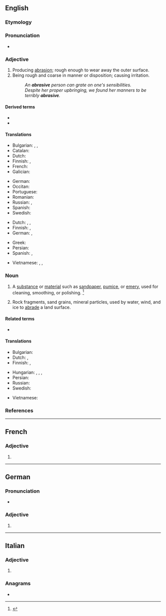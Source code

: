 ==English==

===Etymology===
{{suffix|en|abrase|ive}}

===Pronunciation===
* {{a|US}} {{IPA|en|/əˈbɹeɪ.sɪv/|/əˈbɹeɪ.zɪv/}}

===Adjective===
{{en-adj}}

# Producing [[abrasion]]; rough enough to wear away the outer surface. {{defdate|First attested in 1805.}}
# Being rough and coarse in manner or disposition; causing irritation. {{defdate|First attested in 1925.}}
#: ''An '''abrasive''' person can grate on one's sensibilities.''
#: ''Despite her proper upbringing, we found her manners to be terribly '''abrasive'''.''

====Derived terms====
* {{l|en|abrasively}}
* {{l|en|abrasiveness}}

====Translations====
{{trans-top|producing abrasion; rough}}
* Bulgarian: {{t+|bg|изтъркващ}}, {{t+|bg|изтриващ}}, {{t|bg|абразивен}}
* Catalan: {{t+|ca|abrasiu}}
* Dutch: {{t+|nl|schurend}}
* Finnish: {{t+|fi|hankaava}}, {{t+|fi|hiova}}
* French: {{t+|fr|abrasif}}
* Galician: {{t+|gl|abrasivo|m}}
{{trans-mid}}
* German: {{t+|de|abrasiv}}
* Occitan: {{t|oc|abrasiu}}
* Portuguese: {{t+|pt|abrasivo}}
* Romanian: {{t+|ro|abraziv}}
* Russian: {{t+|ru|абрази́вный}}, {{t+|ru|шлифу́ющий}}
* Spanish: {{t+|es|abrasivo}}
* Swedish: {{t+|sv|slipande}}
{{trans-bottom}}

{{trans-top|rough and coarse in manner or disposition}}
* Dutch: {{t+|nl|irritant}}, {{t+|nl|irriterend}}, {{t+|nl|ruw}}
* Finnish: {{t+|fi|karski}}, {{t+|fi|karkea}}
* German: {{t+|de|schroff}}, {{t+|de|rauh}}
{{trans-mid}}
* Greek: {{t+|el|τραχύς}}
* Persian: {{t+|fa|ساینده|sc=fa-Arab}}
* Spanish: {{t+|es|brusco}}, {{t+|es|irritante}}
{{trans-bottom}}

{{checktrans-top}}
* Vietnamese: {{t-check|vi|làm trầy}}, {{t-check|vi|để cọ xơ ra}}, {{t-check|vi|để mài mòn}}
{{trans-mid}}
{{trans-bottom}}

===Noun===
{{en-noun}}

# A [[substance]] or [[material]] such as [[sandpaper]], [[pumice]], or [[emery]], used for cleaning, smoothing, or polishing. {{defdate|First attested in the mid 19<sup>th</sup> century.}}<ref name=SOED>{{R:SOED5|page=7}}</ref>
# {{lb|en|geology}} Rock fragments, sand grains, mineral particles, used by water, wind, and ice to [[abrade]] a land surface.

====Related terms====
* {{l|en|abrasion}}

====Translations====
{{trans-top|substance used for cleaning, smoothing, or polishing}}
* Bulgarian: {{t+|bg|абразив}}
* Dutch: {{t|nl|schuurmiddel|n}}, {{t|nl|slijpmiddel|n}}
* Finnish: {{t|fi|hankausaine}}, {{t|fi|hioma-aine}}
{{trans-mid}}
* Hungarian: {{t+|hu|csiszolóanyag}}, {{t+|hu|csiszolópapír}}, {{t+|hu|csiszolópor}}, {{t|hu|csiszolóvászon}}
* Persian: {{t+|fa|سمباده|sc=fa-Arab}}
* Russian: {{t+|ru|абрази́в|m}}
* Swedish: {{t|sv|abrasivmedel}}
{{trans-bottom}}

{{checktrans-top}}
* Vietnamese: {{t-check|vi|chất mài mòn}}
{{trans-mid}}
{{trans-bottom}}

===References===
<references/>

----

==French==

===Adjective===
{{head|fr|adjective form}}

# {{inflection of|fr|abrasif||f|s}}

----

==German==

===Pronunciation===
* {{audio|de|De-abrasive.ogg|Audio}}

===Adjective===
{{head|de|adjective form}}

# {{de-adj form of|abrasiv}}

----

==Italian==

===Adjective===
{{it-adj-form|f-p}}

# {{it-adj form of|abrasivo|f|pl}}

===Anagrams===
* {{anagrams|it|bavaresi|sbaverai}}